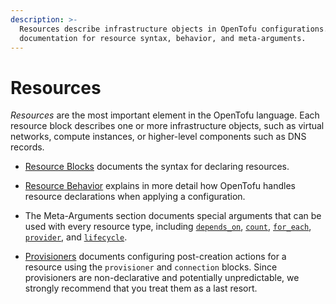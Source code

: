 ```yaml
---
description: >-
  Resources describe infrastructure objects in OpenTofu configurations. Find
  documentation for resource syntax, behavior, and meta-arguments.
---
```


# Resources

_Resources_ are the most important element in the OpenTofu language.
Each resource block describes one or more infrastructure objects, such
as virtual networks, compute instances, or higher-level components such
as DNS records.

- [Resource Blocks](/docs/language/resources/syntax) documents
  the syntax for declaring resources.

- [Resource Behavior](/docs/language/resources/behavior) explains in
  more detail how OpenTofu handles resource declarations when applying a
  configuration.

- The Meta-Arguments section documents special arguments that can be used with
  every resource type, including
  [`depends_on`](/docs/language/meta-arguments/depends_on),
  [`count`](/docs/language/meta-arguments/count),
  [`for_each`](/docs/language/meta-arguments/for_each),
  [`provider`](/docs/language/meta-arguments/resource-provider),
  and [`lifecycle`](/docs/language/meta-arguments/lifecycle).

- [Provisioners](/docs/language/resources/provisioners/syntax)
  documents configuring post-creation actions for a resource using the
  `provisioner` and `connection` blocks. Since provisioners are non-declarative
  and potentially unpredictable, we strongly recommend that you treat them as a
  last resort.
